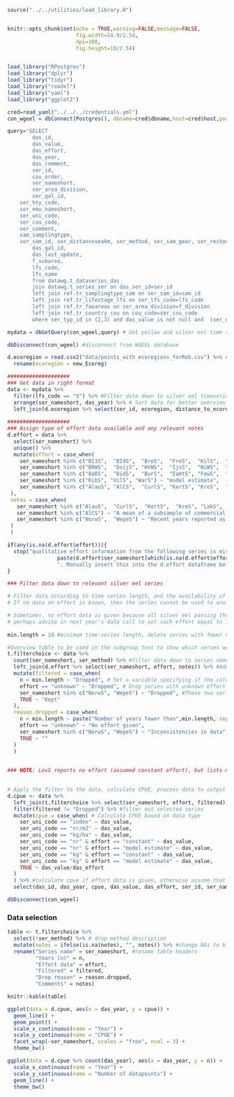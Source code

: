 
```r
source("../../utilities/load_library.R")


knitr::opts_chunk$set(echo = TRUE,warning=FALSE,message=FALSE,
                      fig.width=14.9/2.54,
                      dpi=300,
                      fig.height=10/2.54)


load_library("RPostgres")
load_library("dplyr")
load_library("tidyr")
load_library("readxl")
load_library("yaml")
load_library("ggplot2")

cred=read_yaml("../../../credentials.yml")
con_wgeel = dbConnect(Postgres(), dbname=cred$dbname,host=cred$host,port=cred$port,user=cred$user, password=cred$password)
```

```r
query='SELECT 
		das_id,
		das_value,
		das_effort,
		das_year,
		das_comment,
		ser_id,            
		cou_order,
		ser_nameshort,
		ser_area_division,
		ser_qal_id,
    ser_hty_code,
    ser_emu_nameshort,
    ser_uni_code,
    ser_cou_code,
    ser_comment,
    sam_samplingtype,
    ser_sam_id, ser_distanceseakm, ser_method, ser_sam_gear, ser_restocking,
		das_qal_id,
		das_last_update,
		f_subarea,
		lfs_code,          
		lfs_name
		from datawg.t_dataseries_das 
		join datawg.t_series_ser on das_ser_id=ser_id
		left join ref.tr_samplingtype_sam on ser_sam_id=sam_id
		left join ref.tr_lifestage_lfs on ser_lfs_code=lfs_code
		left join ref.tr_faoareas on ser_area_division=f_division
        left join ref.tr_country_cou on cou_code=ser_cou_code
		where ser_typ_id in (2,3) and das_value is not null and  (ser_qal_id IS NULL OR ser_qal_id IN (0,1,2,4)) and (das_qal_id IS NULL OR das_qal_id IN (1,2,4))'

mydata = dbGetQuery(con_wgeel,query) # Get yellow and silver eel time series from WGEEL database

dbDisconnect(con_wgeel) #disconnect from WGEEL database

d.ecoregion = read.csv2("data/points_with_ecoregions_forRob.csv") %>% #Load data on ecoregion of dataseries
  rename(ecoregion = new_Ecoreg)

####################
### Get data in right format
data <- mydata %>%
  filter(lfs_code == "S") %>% #Filter data down to silver eel timeseries
  arrange(ser_nameshort, das_year) %>% # Sort data for better overview
  left_join(d.ecoregion %>% select(ser_id, ecoregion, distance_to_ecoregion)) # Add ecoregion info
  
####################
### Assign type of effort data available and any relevant notes
d.effort = data %>%
  select(ser_nameshort) %>%
  unique() %>%
  mutate(effort = case_when(
    ser_nameshort %in% c("BI1S",  "BI4S",  "BreS",  "FreS",  "KilS",  "KotkS", "LoiS",  "MinS",  "MonS",  "NkaS",  "NSIS",  "OriS",  "PanS", "SeNS",  "SosS",  "SouS",  "StrS",  "DaugS",  "LilS" ) ~ "provided",
    ser_nameshort %in% c("BRWS",  "DoijS", "HVWS",  "IjsS",  "NiWS",  "NZKS",  "PobeS", "PogoS", "PolsS", "TibeS", "ZMaS" ) ~ "index",
    ser_nameshort %in% c("BaBS",  "BidS",  "BurS",  "EamtS", "FowS",  "GiBS",  "ImsaS", "KavlS", "LevS",  "NalS",  "NorwS", "ShiS",  "VaakS",  "WepeS") ~ "constant",
    ser_nameshort %in% c("RibS", "VilS", "WarS") ~ "model estimate",
    ser_nameshort %in% c("AlauS", "AlCS",  "CurlS", "KertS", "KreS",  "LakS",  "RieS",  "RubS",  "SiesS", "ZeiS" ) ~ "unknown"
 ),
 notes = case_when(
   ser_nameshort %in% c("AlauS",  "CurlS",  "KertS",  "KreS", "LakS",  "RieS",  "RubS",  "SiesS",  "ZeiS") ~ "Next year double check for available effort data on all similar Lithuanian series, and check if only silver eel are reported",
   ser_nameshort %in% c("AlCS") ~ "A mean of a subsample of commercial catches, no effort known",
   ser_nameshort %in% c("NorwS",  "WepeS") ~ "Recent years reported as 0, but actually no information available"
 )
 )

if(any(is.na(d.effort$effort))){
  stop("qualitative effort information from the following series is missing: ", 
                paste(d.effort$ser_nameshort[which(is.na(d.effort$effort))], collapse = ", "),
                ". Manually insert this into the d.effort dataframe before proceeding.")
}

### Filter data down to relevant silver eel series

# Filter data according to time series length, and the availability of effort data
# If no data on effort is known, then the series cannot be used to analyse trends in abundance/CPUE.

# Sometimes, no effort data is given because all silver eel passing through a river are sampled. This data is kept here, 
# perhaps advise in next year's data call to set such effort equal to 1 in the das_effort column
  
min.length = 10 #minimum time-series length, delete series with fewer number of years

#Overview table to be used in the subgroup text to show which series were kept and which were discarded
t.filterchoice <- data %>% 
  count(ser_nameshort, ser_method) %>% #filter data down to series name and method, while counting time series length
  left_join(d.effort %>% select(ser_nameshort, effort, notes)) %>% #Add information on effort type/availability
  mutate(filtered = case_when(
    n < min.length ~ "Dropped", # Set a variable specifying if the column should be filtered out based on time-series length
    effort == "unknown" ~ "Dropped", # Drop series with unknown effort
    ser_nameshort %in% c("NorwS", "WepeS") ~ "Dropped", #These two series have had trouble reporting in recent years, data for those years not reliable, drop until issue is resolved.
    TRUE ~ "Kept"     
  ),
  reason.dropped = case_when(
    n < min.length ~ paste("Number of years fewer than",min.length, sep = " "), 
    effort == "unknown" ~ "No effort given", 
    ser_nameshort %in% c("NorwS", "WepeS") ~ "Inconsistencies in data", 
    TRUE ~ ""     
  )
  )
  

### NOTE: LevS reports no effort (assumed constant effort), but lists multiple years with deviations in sampling times, and thus different effort. Choose what to do with those.
 

# Apply the filter to the data, calculate CPUE, process data to output format
d.cpue <- data %>%
  left_join(t.filterchoice %>% select(ser_nameshort, effort, filtered)) %>% #add filter choice
  filter(filtered != "Dropped") %>% #filter out selected series
  mutate(cpue = case_when( # Calculate CPUE based on data type
    ser_uni_code == "index" ~ das_value,
    ser_uni_code == "nr/m2" ~ das_value,
    ser_uni_code == "kg/ha" ~ das_value,
    ser_uni_code == "nr" & effort == "constant" ~ das_value,
    ser_uni_code == "nr" & effort == "model estimate" ~ das_value,
    ser_uni_code == "kg" & effort == "constant" ~ das_value,
    ser_uni_code == "kg" & effort == "model estimate" ~ das_value,
    TRUE ~ das_value/das_effort
  )
  ) %>% #calculate cpue if effort data is given, otherwise assume that das_value is already CPUE
  select(das_id, das_year, cpue, das_value, das_effort, ser_id, ser_nameshort, ser_hty_code, ser_emu_nameshort, ser_cou_code, ser_distanceseakm, ser_restocking, ecoregion, distance_to_ecoregion, das_qal_id, ser_qal_id)

dbDisconnect(con_wgeel)
```

### Data selection

```r
table <- t.filterchoice %>%
  select(!ser_method) %>% # drop method description
  mutate(notes = ifelse(is.na(notes), "", notes)) %>% #change NAs to blanks in notes
  rename("Series name" = ser_nameshort, #rename table headers
         "Years (n)" = n,
         "Effort data" = effort,
         "Filtered" = filtered,
         "Drop reason" = reason.dropped,
         "Comments" = notes)

knitr::kable(table)
```

```r

ggplot(data = d.cpue, aes(x = das_year, y = cpue)) +
  geom_line() +
  geom_point() +
  scale_x_continuous(name = "Year") +
  scale_y_continuous(name = "CPUE") +
  facet_wrap(~ser_nameshort, scales = "free", ncol = 3) +
  theme_bw()


```

```r

ggplot(data = d.cpue %>% count(das_year), aes(x = das_year, y = n)) +
  scale_x_continuous(name = "Year") +
  scale_y_continuous(name = "Number of datapoints") +
  geom_line() +
  theme_bw()


```
